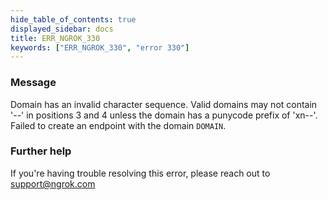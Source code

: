 ```yaml
---
hide_table_of_contents: true
displayed_sidebar: docs
title: ERR_NGROK_330
keywords: ["ERR_NGROK_330", "error 330"]
---
```


### Message

Domain has an invalid character sequence. Valid domains may not contain '--' in positions 3 and 4 unless the domain has a punycode prefix of 'xn--'. Failed to create an endpoint with the domain `DOMAIN`.

### Further help

If you're having trouble resolving this error, please reach out to [support@ngrok.com](mailto:support@ngrok.com?subject=Help%20with%20ERR_NGROK_330)
